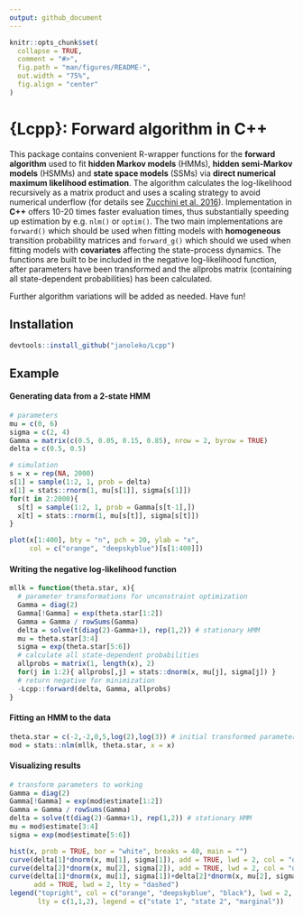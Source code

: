 ```yaml
---
output: github_document
---
```


```r
knitr::opts_chunk$set(
  collapse = TRUE,
  comment = "#>",
  fig.path = "man/figures/README-",
  out.width = "75%",
  fig.align = "center"
)
```

# {Lcpp}: Forward algorithm in C++

This package contains convenient R-wrapper functions for the **forward algorithm** used to fit **hidden Markov models** (HMMs), **hidden semi-Markov models** (HSMMs) and **state space models** (SSMs) via **direct numerical maximum likelihood estimation**. The algorithm calculates the log-likelihood recursively as a matrix product and uses a scaling strategy to avoid numerical underflow (for details see [Zucchini et al. 2016](https://www.taylorfrancis.com/books/mono/10.1201/b20790/hidden-markov-models-time-series-walter-zucchini-iain-macdonald-roland-langrock)). Implementation in **C++** offers 10-20 times faster evaluation times, thus substantially speeding up estimation by e.g. `nlm()` or `optim()`. The two main implementations are `forward()` which should be used when fitting models with **homogeneous** transition probability matrices and `forward_g()` which should we used when fitting models with **covariates** affecting the state-process dynamics. The functions are built to be included in the negative log-likelihood function, after parameters have been transformed and the allprobs matrix (containing all state-dependent probabilities) has been calculated.

Further algorithm variations will be added as needed. Have fun!

## Installation

```r
devtools::install_github("janoleko/Lcpp")
```

## Example

#### Generating data from a 2-state HMM
```r
# parameters
mu = c(0, 6)
sigma = c(2, 4)
Gamma = matrix(c(0.5, 0.05, 0.15, 0.85), nrow = 2, byrow = TRUE)
delta = c(0.5, 0.5)

# simulation
s = x = rep(NA, 2000)
s[1] = sample(1:2, 1, prob = delta)
x[1] = stats::rnorm(1, mu[s[1]], sigma[s[1]])
for(t in 2:2000){
  s[t] = sample(1:2, 1, prob = Gamma[s[t-1],])
  x[t] = stats::rnorm(1, mu[s[t]], sigma[s[t]])
}

plot(x[1:400], bty = "n", pch = 20, ylab = "x",
     col = c("orange", "deepskyblue")[s[1:400]])
```

#### Writing the negative log-likelihood function
```r
mllk = function(theta.star, x){
  # parameter transformations for unconstraint optimization
  Gamma = diag(2)
  Gamma[!Gamma] = exp(theta.star[1:2])
  Gamma = Gamma / rowSums(Gamma)
  delta = solve(t(diag(2)-Gamma+1), rep(1,2)) # stationary HMM
  mu = theta.star[3:4]
  sigma = exp(theta.star[5:6])
  # calculate all state-dependent probabilities
  allprobs = matrix(1, length(x), 2)
  for(j in 1:2){ allprobs[,j] = stats::dnorm(x, mu[j], sigma[j]) }
  # return negative for minimization
  -Lcpp::forward(delta, Gamma, allprobs)
}
```

#### Fitting an HMM to the data
```r
theta.star = c(-2,-2,0,5,log(2),log(3)) # initial transformed parameters
mod = stats::nlm(mllk, theta.star, x = x)
```

#### Visualizing results
```r
# transform parameters to working
Gamma = diag(2)
Gamma[!Gamma] = exp(mod$estimate[1:2])
Gamma = Gamma / rowSums(Gamma)
delta = solve(t(diag(2)-Gamma+1), rep(1,2)) # stationary HMM
mu = mod$estimate[3:4]
sigma = exp(mod$estimate[5:6])

hist(x, prob = TRUE, bor = "white", breaks = 40, main = "")
curve(delta[1]*dnorm(x, mu[1], sigma[1]), add = TRUE, lwd = 2, col = "orange")
curve(delta[2]*dnorm(x, mu[2], sigma[2]), add = TRUE, lwd = 2, col = "deepskyblue")
curve(delta[1]*dnorm(x, mu[1], sigma[1])+delta[2]*dnorm(x, mu[2], sigma[2]),
      add = TRUE, lwd = 2, lty = "dashed")
legend("topright", col = c("orange", "deepskyblue", "black"), lwd = 2, bty = "n",
       lty = c(1,1,2), legend = c("state 1", "state 2", "marginal"))
```